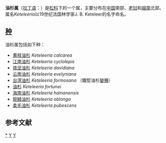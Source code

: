 {{Automatic taxobox
| taxon = Keteleeria
| image = Keteleeria evelyniana.jpg 
| image_caption = [[云南油杉|云南油杉]]
| authority = [[埃利-阿贝尔·卡里埃|Carrière]], 1866
}}

'''油杉属'''（[[拉丁语|拉丁语]]：'''''{{lang|la|Keteleeria}}'''''）是[[松科|松科]]下的一个属，主要分布在[[中国|中国]]南部、[[老挝|老挝]]和[[越南|越南]]北部。属名''Keteleeria''以19世纪法国林学家J. B. Keteleer的名字命名。

== [[种|种]] ==
油杉属包括如下种：
* [[黄枝油杉|黄枝油杉]] ''Keteleeria calcarea'' 
* [[江南油杉|江南油杉]] ''Keteleeria cyclolepis'' 
* [[铁坚油杉|铁坚油杉]] ''Keteleeria davidiana'' 
* [[云南油杉|云南油杉]] ''Keteleeria evelyniana'' 
* [[台湾油杉|台湾油杉]] ''Keteleeria formosana'' （鐵堅油杉[[變種|變種]]）
* [[油杉|油杉]] ''Keteleeria fortunei''
* [[海南油杉|海南油杉]] ''Keteleeria hainanensis''
* [[矩鳞油杉|矩鳞油杉]] ''Keteleeria oblonga''
* [[柔毛油杉|柔毛油杉]] ''Keteleeria pubescens'' 

==参考文献==
{{reflist}}

{{Taxonbar|from=Q132109}}

[[Category:_油杉属|*]]
[[Category:_松科|Y]]
[[Category:_1866年描述的分类群|Y]]